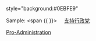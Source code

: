 style="background:#0EBFE9"<noinclude>

Sample:
<span {{ {{PAGENAME}} }}><span style="padding:1px 20px">[[支持行政党]]</span></span>
[[Category:美国政党颜色模板|Pro-Administration]]
</noinclude>
